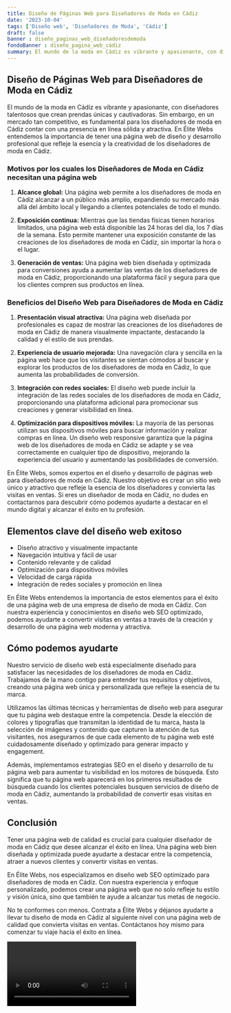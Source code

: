 ```yaml
---
title: Diseño de Páginas Web para Diseñadores de Moda en Cádiz
date: '2023-10-04'
tags: ['Diseño web', 'Diseñadores de Moda', 'Cádiz']
draft: false
banner : diseño_paginas_web_diseñadoresdemoda
fondoBanner : diseño_pagina_web_cádiz
summary: El mundo de la moda en Cádiz es vibrante y apasionante, con diseñadores talentosos que crean prendas únicas y cautivadoras. Sin embargo, en un mercado tan competitivo, es fundamental para los diseñadores de moda en Cádiz contar con una presencia en línea sólida y atractiva. En Élite Webs entendemos la importancia de tener una página web de diseño y desarrollo profesional que refleje la esencia y la creatividad de los diseñadores de moda en Cádiz.
---
```


## **Diseño de Páginas Web para Diseñadores de Moda en Cádiz**

El mundo de la moda en Cádiz es vibrante y apasionante, con diseñadores talentosos que crean prendas únicas y cautivadoras. Sin embargo, en un mercado tan competitivo, es fundamental para los diseñadores de moda en Cádiz contar con una presencia en línea sólida y atractiva. En Élite Webs entendemos la importancia de tener una página web de diseño y desarrollo profesional que refleje la esencia y la creatividad de los diseñadores de moda en Cádiz.

### **Motivos por los cuales los Diseñadores de Moda en Cádiz necesitan una página web**

1. **Alcance global:** Una página web permite a los diseñadores de moda en Cádiz alcanzar a un público más amplio, expandiendo su mercado más allá del ámbito local y llegando a clientes potenciales de todo el mundo.

2. **Exposición continua:** Mientras que las tiendas físicas tienen horarios limitados, una página web está disponible las 24 horas del día, los 7 días de la semana. Esto permite mantener una exposición constante de las creaciones de los diseñadores de moda en Cádiz, sin importar la hora o el lugar.

3. **Generación de ventas:** Una página web bien diseñada y optimizada para conversiones ayuda a aumentar las ventas de los diseñadores de moda en Cádiz, proporcionando una plataforma fácil y segura para que los clientes compren sus productos en línea.

### **Beneficios del Diseño Web para Diseñadores de Moda en Cádiz**

1. **Presentación visual atractiva:** Una página web diseñada por profesionales es capaz de mostrar las creaciones de los diseñadores de moda en Cádiz de manera visualmente impactante, destacando la calidad y el estilo de sus prendas.

2. **Experiencia de usuario mejorada:** Una navegación clara y sencilla en la página web hace que los visitantes se sientan cómodos al buscar y explorar los productos de los diseñadores de moda en Cádiz, lo que aumenta las probabilidades de conversión.

3. **Integración con redes sociales:** El diseño web puede incluir la integración de las redes sociales de los diseñadores de moda en Cádiz, proporcionando una plataforma adicional para promocionar sus creaciones y generar visibilidad en línea.

4. **Optimización para dispositivos móviles:** La mayoría de las personas utilizan sus dispositivos móviles para buscar información y realizar compras en línea. Un diseño web responsive garantiza que la página web de los diseñadores de moda en Cádiz se adapte y se vea correctamente en cualquier tipo de dispositivo, mejorando la experiencia del usuario y aumentando las posibilidades de conversión.

En Élite Webs, somos expertos en el diseño y desarrollo de páginas web para diseñadores de moda en Cádiz. Nuestro objetivo es crear un sitio web único y atractivo que refleje la esencia de los diseñadores y convierta las visitas en ventas. Si eres un diseñador de moda en Cádiz, no dudes en contactarnos para descubrir cómo podemos ayudarte a destacar en el mundo digital y alcanzar el éxito en tu profesión.

<GifSeo />

<Cta />

## Elementos clave del diseño web exitoso

- Diseño atractivo y visualmente impactante
- Navegación intuitiva y fácil de usar
- Contenido relevante y de calidad
- Optimización para dispositivos móviles
- Velocidad de carga rápida
- Integración de redes sociales y promoción en línea

En Élite Webs entendemos la importancia de estos elementos para el éxito de una página web de una empresa de diseño de moda en Cádiz. Con nuestra experiencia y conocimientos en diseño web SEO optimizado, podemos ayudarte a convertir visitas en ventas a través de la creación y desarrollo de una página web moderna y atractiva.

## Cómo podemos ayudarte

Nuestro servicio de diseño web está especialmente diseñado para satisfacer las necesidades de los diseñadores de moda en Cádiz. Trabajamos de la mano contigo para entender tus requisitos y objetivos, creando una página web única y personalizada que refleje la esencia de tu marca.

Utilizamos las últimas técnicas y herramientas de diseño web para asegurar que tu página web destaque entre la competencia. Desde la elección de colores y tipografías que transmitan la identidad de tu marca, hasta la selección de imágenes y contenido que capturen la atención de tus visitantes, nos aseguramos de que cada elemento de tu página web esté cuidadosamente diseñado y optimizado para generar impacto y engagement.

Además, implementamos estrategias SEO en el diseño y desarrollo de tu página web para aumentar tu visibilidad en los motores de búsqueda. Esto significa que tu página web aparecerá en los primeros resultados de búsqueda cuando los clientes potenciales busquen servicios de diseño de moda en Cádiz, aumentando la probabilidad de convertir esas visitas en ventas.

## Conclusión

Tener una página web de calidad es crucial para cualquier diseñador de moda en Cádiz que desee alcanzar el éxito en línea. Una página web bien diseñada y optimizada puede ayudarte a destacar entre la competencia, atraer a nuevos clientes y convertir visitas en ventas.

En Élite Webs, nos especializamos en diseño web SEO optimizado para diseñadores de moda en Cádiz. Con nuestra experiencia y enfoque personalizado, podemos crear una página web que no solo refleje tu estilo y visión única, sino que también te ayude a alcanzar tus metas de negocio.

No te conformes con menos. Contrata a Élite Webs y déjanos ayudarte a llevar tu diseño de moda en Cádiz al siguiente nivel con una página web de calidad que convierta visitas en ventas. Contáctanos hoy mismo para comenzar tu viaje hacia el éxito en línea.

<Video />

<CtaBot job='Diseñadores de Moda' city='Cádiz'/>

<Gmaps query='Cádiz+españa+maps' />
